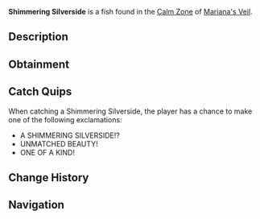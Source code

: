 {{FishInfobox
|image          = Shimmering Silverside.png
|rarity         = Mythical
|sea            = First Sea
|location       = [[Calm Zone]]
|sublocation    = 
|sources        = Fishing Rod
|radar_location = 
|prog_speed     = -20
|xp             = 2400
|weather        = Clear
|time           = Night
|season         = Spring
|bait           = Truffle Worm
|base_weight    = 70
|base_value     = 7800
|weight_range   = 45
|base_chance    = 3
|base_resil     = 20
}}
'''Shimmering Silverside''' is a {{Rarity|Mythical}} fish found in the [[Calm Zone]] of [[Mariana's Veil]].

== Description ==
{{Description|A sleek, silver fish with scales that shimmer like liquid metal.|Bestiary Entry}}

== Obtainment ==
{{Description|Located in clear waters with a unique indescribable shine, rarely spotted within the darkness.|Bestiary Hint}}
{{Fish Availability|
Mariana's Veil/Calm Zone
|top_rods      = 
Leviathan's Fang Rod\157884\317267.94;
Free Spirit Rod\149587.66\314154.29;
Trident Rod\145366.55\305289.38;
No-Life Rod\105025.33\222560.17;
Azure Of Lagoon\102553.71\219322.14;
Plastic Rod\61584.25\144525.99;
Adventurer's Rod\61137.29\141648.29;
Fischer's Rod\61550.38\145075.26;
Ethereal Prism Rod\98440.38\189171.95;
Seraphic Rod\98393.59\194646.01;
Rod Of The Forgotten Fang\93040.17\183999.92;
Challenger's Rod\92931.19\186010.53;
Verdant Shear Rod\84479.92\173032.71;
Zeus Rod\84154.14\169406.56;
Rod Of The Depths\84074.99\170098.78;
Blazebringer Rod\81048.8\166614;
Rod Of The Exalted One\80821.02\160929.94;
Depthseeker Rod\79085.9\164181.73;
Avalanche Rod\70122.71\142992.8;
Volcanic Rod\66361.29\144023.71;
Steady Rod\26183.6\67008.42
|recommended   = Trident Rod
}}

== Catch Quips ==
When catching a Shimmering Silverside, the player has a chance to make one of the following exclamations:
* A SHIMMERING SILVERSIDE!?
* UNMATCHED BEAUTY!
* ONE OF A KIND!

== Change History ==
{{Change History|{{subst:Current Version}}}}

== Navigation ==
{{Fish Navbox|Calm Zone}}
